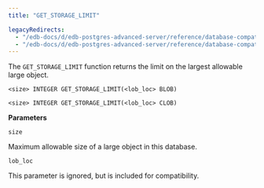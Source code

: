 ```yaml
---
title: "GET_STORAGE_LIMIT"

legacyRedirects:
  - "/edb-docs/d/edb-postgres-advanced-server/reference/database-compatibility-for-oracle-developers-built-in-package-guide/13/get_storage_limit.html"
  - "/edb-docs/d/edb-postgres-advanced-server/reference/database-compatibility-for-oracle-developers-built-in-package-guide/latest/get_storage_limit.html"
---
```


The `GET_STORAGE_LIMIT` function returns the limit on the largest allowable large object.

```text
<size> INTEGER GET_STORAGE_LIMIT(<lob_loc> BLOB)

<size> INTEGER GET_STORAGE_LIMIT(<lob_loc> CLOB)
```

**Parameters**

`size`

 Maximum allowable size of a large object in this database.

`lob_loc`

 This parameter is ignored, but is included for compatibility.

